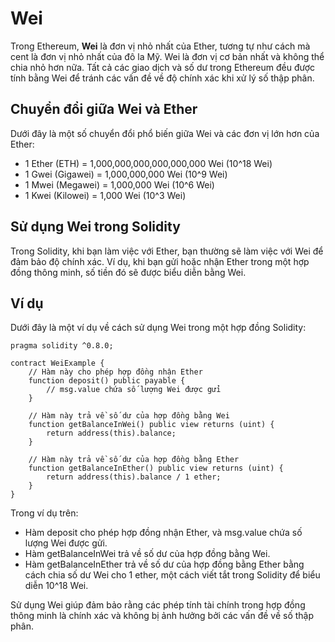 # Wei


<YouTubePlayer videoId="VPC-saR_Y_o"/>

Trong Ethereum, **Wei** là đơn vị nhỏ nhất của Ether, tương tự như cách mà cent là đơn vị nhỏ nhất của đô la Mỹ. Wei là đơn vị cơ bản nhất và không thể chia nhỏ hơn nữa. Tất cả các giao dịch và số dư trong Ethereum đều được tính bằng Wei để tránh các vấn đề về độ chính xác khi xử lý số thập phân.

## Chuyển đổi giữa Wei và Ether

Dưới đây là một số chuyển đổi phổ biến giữa Wei và các đơn vị lớn hơn của Ether:

- 1 Ether (ETH) = 1,000,000,000,000,000,000 Wei (10^18 Wei)
- 1 Gwei (Gigawei) = 1,000,000,000 Wei (10^9 Wei)
- 1 Mwei (Megawei) = 1,000,000 Wei (10^6 Wei)
- 1 Kwei (Kilowei) = 1,000 Wei (10^3 Wei)

## Sử dụng Wei trong Solidity

Trong Solidity, khi bạn làm việc với Ether, bạn thường sẽ làm việc với Wei để đảm bảo độ chính xác. Ví dụ, khi bạn gửi hoặc nhận Ether trong một hợp đồng thông minh, số tiền đó sẽ được biểu diễn bằng Wei.

## Ví dụ

Dưới đây là một ví dụ về cách sử dụng Wei trong một hợp đồng Solidity:

```solidity
pragma solidity ^0.8.0;

contract WeiExample {
    // Hàm này cho phép hợp đồng nhận Ether
    function deposit() public payable {
        // msg.value chứa số lượng Wei được gửi
    }

    // Hàm này trả về số dư của hợp đồng bằng Wei
    function getBalanceInWei() public view returns (uint) {
        return address(this).balance;
    }

    // Hàm này trả về số dư của hợp đồng bằng Ether
    function getBalanceInEther() public view returns (uint) {
        return address(this).balance / 1 ether;
    }
}
```

Trong ví dụ trên:

- Hàm deposit cho phép hợp đồng nhận Ether, và msg.value chứa số lượng Wei được gửi.
- Hàm getBalanceInWei trả về số dư của hợp đồng bằng Wei.
- Hàm getBalanceInEther trả về số dư của hợp đồng bằng Ether bằng cách chia số dư Wei cho 1 ether, một cách viết tắt trong Solidity để biểu diễn 10^18 Wei.

Sử dụng Wei giúp đảm bảo rằng các phép tính tài chính trong hợp đồng thông minh là chính xác và không bị ảnh hưởng bởi các vấn đề về số thập phân.